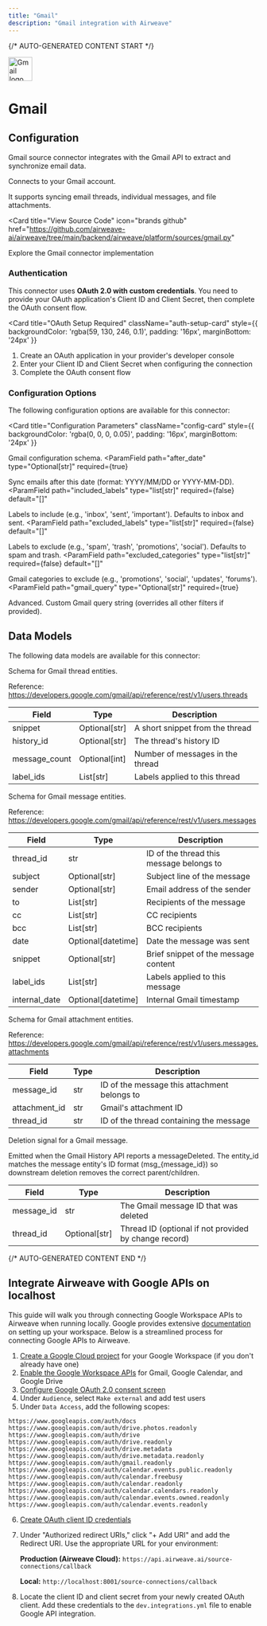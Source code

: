 ```yaml
---
title: "Gmail"
description: "Gmail integration with Airweave"
---
```


{/* AUTO-GENERATED CONTENT START */}



<div className="connector-header" style={{ display: 'flex', alignItems: 'center', gap: '12px', marginBottom: '24px' }}>
  <img src="icon.svg" alt="Gmail logo" width="48" height="48" className="connector-icon" />
  <h1 style={{ margin: 0 }}>Gmail</h1>
</div>

## Configuration

Gmail source connector integrates with the Gmail API to extract and synchronize email data.

Connects to your Gmail account.

It supports syncing email threads, individual messages, and file attachments.

<Card
  title="View Source Code"
  icon="brands github"
  href="https://github.com/airweave-ai/airweave/tree/main/backend/airweave/platform/sources/gmail.py"
>
  Explore the Gmail connector implementation
</Card>

### Authentication

This connector uses **OAuth 2.0 with custom credentials**. You need to provide your OAuth application's Client ID and Client Secret, then complete the OAuth consent flow.

<Card
  title="OAuth Setup Required"
  className="auth-setup-card"
  style={{ backgroundColor: 'rgba(59, 130, 246, 0.1)', padding: '16px', marginBottom: '24px' }}
>

1. Create an OAuth application in your provider's developer console
2. Enter your Client ID and Client Secret when configuring the connection
3. Complete the OAuth consent flow

</Card>

### Configuration Options

The following configuration options are available for this connector:

<Card
  title="Configuration Parameters"
  className="config-card"
  style={{ backgroundColor: 'rgba(0, 0, 0, 0.05)', padding: '16px', marginBottom: '24px' }}
>

Gmail configuration schema.
<ParamField
  path="after_date"
  type="Optional[str]"
  required={true}
>
  Sync emails after this date (format: YYYY/MM/DD or YYYY-MM-DD).
</ParamField>
<ParamField
  path="included_labels"
  type="list[str]"
  required={false}
  default="[]"
>
  Labels to include (e.g., 'inbox', 'sent', 'important'). Defaults to inbox and sent.
</ParamField>
<ParamField
  path="excluded_labels"
  type="list[str]"
  required={false}
  default="[]"
>
  Labels to exclude (e.g., 'spam', 'trash', 'promotions', 'social'). Defaults to spam and trash.
</ParamField>
<ParamField
  path="excluded_categories"
  type="list[str]"
  required={false}
  default="[]"
>
  Gmail categories to exclude (e.g., 'promotions', 'social', 'updates', 'forums').
</ParamField>
<ParamField
  path="gmail_query"
  type="Optional[str]"
  required={true}
>
  Advanced. Custom Gmail query string (overrides all other filters if provided).
</ParamField>
</Card>

## Data Models

The following data models are available for this connector:

<Accordion title="GmailThreadEntity">

Schema for Gmail thread entities.

Reference: https://developers.google.com/gmail/api/reference/rest/v1/users.threads

| Field | Type | Description |
|-------|------|-------------|
| snippet | Optional[str] | A short snippet from the thread |
| history_id | Optional[str] | The thread's history ID |
| message_count | Optional[int] | Number of messages in the thread |
| label_ids | List[str] | Labels applied to this thread |

</Accordion>
<Accordion title="GmailMessageEntity">

Schema for Gmail message entities.

Reference: https://developers.google.com/gmail/api/reference/rest/v1/users.messages

| Field | Type | Description |
|-------|------|-------------|
| thread_id | str | ID of the thread this message belongs to |
| subject | Optional[str] | Subject line of the message |
| sender | Optional[str] | Email address of the sender |
| to | List[str] | Recipients of the message |
| cc | List[str] | CC recipients |
| bcc | List[str] | BCC recipients |
| date | Optional[datetime] | Date the message was sent |
| snippet | Optional[str] | Brief snippet of the message content |
| label_ids | List[str] | Labels applied to this message |
| internal_date | Optional[datetime] | Internal Gmail timestamp |

</Accordion>
<Accordion title="GmailAttachmentEntity">

Schema for Gmail attachment entities.

Reference: https://developers.google.com/gmail/api/reference/rest/v1/users.messages.attachments

| Field | Type | Description |
|-------|------|-------------|
| message_id | str | ID of the message this attachment belongs to |
| attachment_id | str | Gmail's attachment ID |
| thread_id | str | ID of the thread containing the message |

</Accordion>
<Accordion title="GmailMessageDeletionEntity">

Deletion signal for a Gmail message.

Emitted when the Gmail History API reports a messageDeleted. The entity_id matches the
message entity's ID format (msg_{message_id}) so downstream deletion removes the
correct parent/children.

| Field | Type | Description |
|-------|------|-------------|
| message_id | str | The Gmail message ID that was deleted |
| thread_id | Optional[str] | Thread ID (optional if not provided by change record) |

</Accordion>




{/* AUTO-GENERATED CONTENT END */}

## Integrate Airweave with Google APIs on localhost

This guide will walk you through connecting Google Workspace APIs to Airweave when running locally.
Google provides extensive [documentation](https://developers.google.com/workspace/guides/get-started) on setting up your workspace.
Below is a streamlined process for connecting Google APIs to Airweave.

1. [Create a Google Cloud project](https://developers.google.com/workspace/guides/create-project) for your Google Workspace (if you don't already have one)
2. [Enable the Google Workspace APIs](https://developers.google.com/workspace/guides/enable-apis) for Gmail, Google Calendar, and Google Drive
3. [Configure Google OAuth 2.0 consent screen](https://developers.google.com/workspace/guides/configure-oauth-consent)
4. Under `Audience`, select `Make external` and add test users
5. Under `Data Access`, add the following scopes:

```
https://www.googleapis.com/auth/docs
https://www.googleapis.com/auth/drive.photos.readonly
https://www.googleapis.com/auth/drive
https://www.googleapis.com/auth/drive.readonly
https://www.googleapis.com/auth/drive.metadata
https://www.googleapis.com/auth/drive.metadata.readonly
https://www.googleapis.com/auth/gmail.readonly
https://www.googleapis.com/auth/calendar.events.public.readonly
https://www.googleapis.com/auth/calendar.freebusy
https://www.googleapis.com/auth/calendar.readonly
https://www.googleapis.com/auth/calendar.calendars.readonly
https://www.googleapis.com/auth/calendar.events.owned.readonly
https://www.googleapis.com/auth/calendar.events.readonly
```
6. [Create OAuth client ID credentials](https://developers.google.com/workspace/guides/create-credentials#oauth-client-id)
7. Under "Authorized redirect URIs," click "+ Add URI" and add the Redirect URI. Use the appropriate URL for your environment:

    **Production (Airweave Cloud):**
        ```
        https://api.airweave.ai/source-connections/callback
        ```

    **Local:**
        ```
        http://localhost:8001/source-connections/callback
        ```

8. Locate the client ID and client secret from your newly created OAuth client. Add these credentials to the `dev.integrations.yml` file to enable Google API integration.
